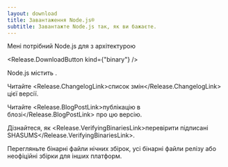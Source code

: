 ```yaml
---
layout: download
title: Завантаження Node.js®
subtitle: Завантажте Node.js так, як ви бажаєте.
---
```


<section>
Мені потрібний Node.js <Release.VersionDropdown /> для <Release.OperatingSystemDropdown /> з архітектурою <Release.BitnessDropdown />

<Release.DownloadButton kind={"binary"} />
</section>

<section>
Node.js містить <Release.NpmLink />.

Читайте <Release.ChangelogLink>список змін</Release.ChangelogLink> цієї версії.

Читайте <Release.BlogPostLink>публікацію в блозі</Release.BlogPostLink> про цю версію.

Дізнайтеся, як <Release.VerifyingBinariesLink>перевірити підписані SHASUMS</Release.VerifyingBinariesLink>.

Перегляньте бінарні файли <LinkWithIcon href="https://nodejs.org/download/nightly/">нічних збірок</LinkWithIcon>, усі бінарні файли <LinkWithIcon href="https://nodejs.org/download/release/">релізу</LinkWithIcon> або <LinkWithIcon href="https://unofficial-builds.nodejs.org/download/">неофіційні збірки</LinkWithIcon> для інших платформ.

</section>
